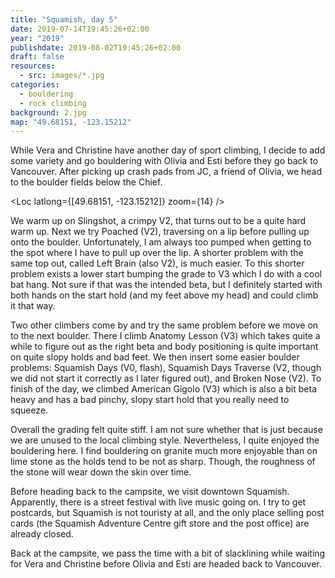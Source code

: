 ```yaml
---
title: "Squamish, day 5"
date: 2019-07-14T19:45:26+02:00
year: "2019"
publishdate: 2019-08-02T19:45:26+02:00
draft: false
resources:
  - src: images/*.jpg
categories:
  - bouldering
  - rock climbing
background: 2.jpg
map: "49.68151, -123.15212"
---
```


While Vera and Christine have another day of sport climbing, I decide to add
some variety and go bouldering with Olivia and Esti before they go back to
Vancouver. After picking up crash pads from JC, a friend of Olivia, we head to
the boulder fields below the Chief.

<!--more-->

<Rimg src="8.jpg" caption="The Chief" />

<Loc latlong={[49.68151, -123.15212]} zoom={14} />

<Rimg src="1.jpg" caption="Topping out on Slingshot (V2)" />

We warm up on Slingshot, a crimpy V2, that turns out to be a quite hard warm up.
Next we try Poached (V2), traversing on a lip before pulling up onto the
boulder. Unfortunately, I am always too pumped when getting to the spot where
I have to pull up over the lip. A shorter problem with the same top out, called
Left Brain (also V2), is much easier. To this shorter problem exists a lower
start bumping the grade to V3 which I do with a cool bat hang. Not sure if that
was the intended beta, but I definitely started with both hands on the start
hold (and my feet above my head) and could climb it that way.

<Gallery>
  <Rimg src="2.jpg" caption="V3 start of Left Brain" />
  <Rimg src="3.jpg" caption="Starting to hand-foot match" />
  <Rimg src="4.jpg" caption="Got the hand foot match" />
  <Rimg src="5.jpg" caption="Starting to turn around" />
  <Rimg src="6.jpg" caption="Almost in the V2 start position now" />
  <Rimg
    src="7.jpg"
    caption="Going for the V2 throw to the next hold on the lip"
  />
</Gallery>

Two other climbers come by and try the same problem before we move on to the
next boulder. There I climb Anatomy Lesson (V3) which takes quite a while to
figure out as the right beta and body positioning is quite important on quite
slopy holds and bad feet. We then insert some easier boulder problems: Squamish
Days (V0, flash), Squamish Days Traverse (V2, though we did not start it
correctly as I later figured out), and Broken Nose (V2). To finish of the day,
we climbed American Gigolo (V3) which is also a bit beta heavy and has a bad
pinchy, slopy start hold that you really need to squeeze.

Overall the grading felt quite stiff. I am not sure whether that is just because
we are unused to the local climbing style. Nevertheless, I quite enjoyed the
bouldering here. I find bouldering on granite much more enjoyable than on lime
stone as the holds tend to be not as sharp. Though, the roughness of the stone
will wear down the skin over time.

Before heading back to the campsite, we visit downtown Squamish. Apparently,
there is a street festival with live music going on. I try to get postcards, but
Squamish is not touristy at all, and the only place selling post cards (the
Squamish Adventure Centre gift store and the post office) are already closed.

<Rimg
  src="12.jpg"
  caption="Bobcaygeon, a Tragically Hip tribute band, playing in Squamish"
/>

Back at the campsite, we pass the time with a bit of slacklining while waiting
for Vera and Christine before Olivia and Esti are headed back to Vancouver.

<Gallery>
  <Rimg src="9.jpg" alt="Me slacklining" />
  <Rimg src="10.jpg" alt="Me slacklining" />
  <Rimg src="11.jpg" alt="Me slacklining" />
</Gallery>

<Nextday />
